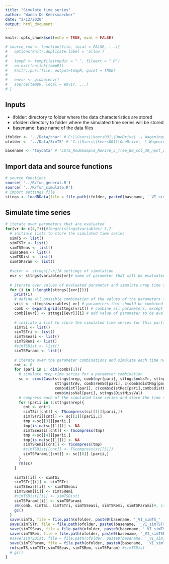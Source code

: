 ```yaml
---
title: "Simulate time series"
author: "Wanda De Keersmaecker"
date: "2/12/2020"
output: html_document
---
```


```r
knitr::opts_chunk$set(echo = TRUE, eval = FALSE)
```

```r
# source_rmd <- function(file, local = FALSE, ...){
#   options(knitr.duplicate.label = 'allow')
#   
#   tempR <- tempfile(tmpdir = ".", fileext = ".R")
#   on.exit(unlink(tempR))
#   knitr::purl(file, output=tempR, quiet = TRUE)
#   
#   envir <- globalenv()
#   source(tempR, local = envir, ...)
# }
```

## Inputs
* ifolder: directory to folder where the data characteristics are stored
* ofolder: directory to folder where the simulated time series will be stored
* basename: base name of the data files

```r
ifolder <- '../Data/char' #'C:\\Users\\keers001\\OneDrive\ -\ WageningenUR\\RETURN\\Data\\RETURN\\20191019_SimulationOptSAR\\Landsat\\Test_TSrequired\\TS_10\\SimTS\\'  # folder with data characteristics
ofolder <- '../Data/SimTS' # 'C:\\Users\\keers001\\OneDrive\ -\ WageningenUR\\RETURN\\Data\\RETURN\\20191019_SimulationOptSAR\\Landsat\\Test_TSrequired\\TS_10\\SimTS\\'  # folder where the simulated time series will be saved

basename <- 'toydata' # 'LSTS_RndmSample_NoFire_5_Tree_80_scl_30_npnt_20000_VI'# base name of the data files
```

## Import data and source functions

```r
# source functions
source( '../R/fun_general.R')
source( '../R/fun_simulate.R')
# import settings file
sttngs <- loadRData(file = file.path(ifolder, paste0(basename, '_VI_simTS_settings_var.rda')))

```

## Simulate time series

```r
# iterate over parameters that are evaluated
for(vr in c(4,7)){#length(sttngs$variables) 5,7
  # initiale lists to store the simulated time series 
  simTS <- list()
  simTSTr <- list()
  simTSSeas <- list()
  simTSRem <- list()
  simTSDist <- list()
  simTSParam <- list()
  
  #setvr <- sttngs[[vr]]# settings of simulation
  evr <- sttngs$variables[vr]# name of parameter that will be evaluated in the simulation
  
  # iterate over values of evaluated parameter and simulate nrep time series per combination of all other variables
  for (i in 1:length(sttngs[[evr]])){     
    print(i)
    # define all possible combination of the values of the parameters (except the one to be evaluated)
    vrit <- sttngs$variables[-vr] # parameters that should be combined
    comb <- expand.grid(sttngs[vrit]) # combine all parameters, except the evaluated one
    comb[[evr]] <- sttngs[[evr]][i] # add value of parameter to be evaluated
    
    # initiate a list to store the simulated time series for this particular parameter
    simTSi <- list()
    simTSTri <- list()
    simTSSeasi <- list()
    simTSRemi <- list()
    #simTSDist <- list()
    simTSParami <- list()
    
    # iterate over the parameter combinations and simulate each time nrep time series per parameter combination
    cnt <- 0
    for (pari in 1: dim(comb)[1]){
      # simulate nrep time series for a parameter combination
      sc <- simulCase(sttngs$nrep, comb$nyr[pari], sttngs$nobsYr, sttngs$nDr, sttngs$seasAv, comb$seasAmp[pari],
                      sttngs$trAv, comb$remSd[pari], c(comb$distMag[pari],comb$distMag[pari]), 
                      comb$distT[pari], c(comb$distRec[pari],comb$distRec[pari]), sttngs$remcoef, 
                      comb$missVal[pari], sttngs$DistMissVal)
      # compress each of the simulated time series and store the time series in a list 
      for (parii in 1:sttngs$nrep){
        cnt <- cnt+1
        simTSi[[cnt]] <- TScompress(sc[[1]][parii,])
        simTSTri[[cnt]] <- sc[[2]][parii,1]
        tmp <-sc[[3]][parii,]
        tmp[is.na(sc[[1]])] <- NA
        simTSSeasi[[cnt]] <- TScompress(tmp)
        tmp <-sc[[4]][parii,]
        tmp[is.na(sc[[1]])] <- NA
        simTSRemi[[cnt]] <- TScompress(tmp)
        #simTSDist[[cnt]] <- TScompress(sc[[5]])
        simTSParami[[cnt]] <- sc[[6]] [parii,]
      }            
      rm(sc)
    } 
    
    simTS[[i]] <- simTSi
    simTSTr[[i]] <- simTSTri
    simTSSeas[[i]] <- simTSSeasi
    simTSRem[[i]] <- simTSRemi
    #simTSDist[[i]] <- simTSDisti
    simTSParam[[i]] <- simTSParami
    rm(comb, simTSi, simTSTri, simTSSeasi, simTSRemi, simTSParami)#, simTSDisti
    gc()
  }   
  save(simTS, file = file.path(ofolder, paste0(basename, '_VI_simTS_' , evr, '.rda')))# '_', i,
  save(simTSTr, file = file.path(ofolder, paste0(basename, '_VI_simTSTr_', evr, '.rda')))
  save(simTSSeas, file = file.path(ofolder, paste0(basename, '_VI_simTSSeas_', evr, '.rda')))
  save(simTSRem, file = file.path(ofolder, paste0(basename, '_VI_simTSRem_', evr, '.rda')))
  #save(simTSDist, file = file.path(ofolder, paste0(basename, '_VI_simTSDist_', evr, '_', i,'.rda')))
  save(simTSParam, file = file.path(ofolder, paste0(basename, '_VI_simTSParam_', evr, '.rda')))
  rm(simTS,simTSTr,simTSSeas, simTSRem, simTSParam) #simTSDist
  # gc()
}
```


